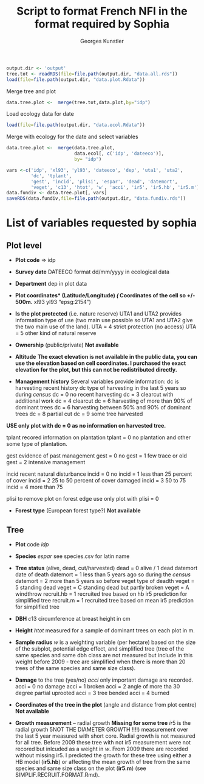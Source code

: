 % Script to format French NFI in the format required by Sophia
% Georges Kunstler


```r
output.dir <- 'output'
tree.tot <- readRDS(file=file.path(output.dir, "data.all.rds"))
load(file=file.path(output.dir, "data.plot.Rdata"))
```

Merge tree and plot
```r
data.tree.plot <-  merge(tree.tot,data.plot,by="idp")
```
Load ecology data for date
```r
load(file=file.path(output.dir, "data.ecol.Rdata"))
```
Merge with ecology for the date and select variables
```r
data.tree.plot <-  merge(data.tree.plot, 
                         data.ecol[, c('idp', 'dateeco')],
                         by= "idp")

vars <-c('idp', 'xl93', 'yl93', 'dateeco', 'dep', 'uta1', 'uta2',
         'dc', 'tplant',
         'gest', 'incid', 'plisi', 'espar', 'dead', 'datemort',
         'veget', 'c13', 'htot', 'w', 'acci', 'ir5', 'ir5.hb', 'ir5.m')
data.fundiv <- data.tree.plot[, vars]
saveRDS(data.fundiv,file=file.path(output.dir, "data.fundiv.rds"))

```

# List of variables requested by sophia

## Plot level
- **Plot code** => idp
- **Survey date**
DATEECO format dd/mm/yyyy in ecological data

- **Department**
dep in plot data
- **Plot coordinates* (Latitude/Longitude) *(*\color{red} Coordinates of the cell so +/- 500m.** xl93 yl93 "epsg:2154")
- **Is the plot protected** (i.e. nature reserve)
UTA1 and UTA2 provides information type of use (two main use possible so UTA1 and UTA2 give the two main use of the land).
UTA = 4 strict protection (no access)
UTA = 5 other kind of natural reserve
- **Ownership** (public/private) **\color{red} Not available**
- **Altitude** **\color{red} The exact elevation is not available in the public data, you can use the elevation based on cell coordinates. I purchased the exact elevation for the plot, but this can not be redistributed directly.**
- **Management history**
Several variables provide information:
  dc is harvesting recent history
  dc type of harvesting in the last 5 years so during *census*
  dc = 0 no recent harvesting
  dc = 3 clearcut with additional work
  dc = 4 clearcut
  dc = 6 harvesting of more than $90\%$ of dominant trees
  dc = 6 harvesting between $50\%$ and $90\%$ of dominant trees
  dc = 8 partial cut
  dc = 9 some tree harvested

**USE only plot with dc = 0 as no information on harvested tree.**

  tplant recored information on plantation
  tplant = 0 no plantation and other some type of plantation.

  gest evidence of past management
  gest = 0 no
  gest = 1 few trace or old
  gest = 2 intensive management

  incid recent natural disturbance
  incid = 0 no
  incid = 1 less than 25 percent of cover
  incid = 2 25 to 50 percent of cover damaged
  incid = 3 50 to 75
  incid = 4 more than 75
  
  plisi to remove plot on forest edge use only plot with plisi = 0
  
- **Forest type** (European forest type?) **\color{red} Not available**


## Tree
- **Plot** code *idp*
- **Species** *espar*
see species.csv for latin name
- **Tree status** (alive, dead, cut/harvested)
dead = 0 alive / 1 dead
datemort date of death
datemort = 1 less than 5 years ago so during the *census*
datemort = 2 more than 5 years so before
veget type of deadth
veget = 5 standing dead
veget = C standing dead but partly broken
veget = A windthrow
recruit.hb = 1 recruited tree based on hb ir5 prediction for simplified tree 
recruit.m = 1 recruited tree based on mean ir5 prediction for simplified tree 

- **DBH**
$c13$ circumference at breast height in cm
- **Height**
$htot$ measured for a sample of dominant trees on each plot in m.
- **Sample radius**
$w$ is a weighting variable (per hectare) based on the size of the subplot, potential edge effect, and simplified tree (tree of the same species and same dbh class are not measured but include in this weight before 2009 - tree are simplified when there is more than 20 trees of the same species and same size class).
- **Damage** to the tree (yes/no)
  $acci$ only important damage are recorded.
  acci = 0 no damage
  acci = 1 broken
  acci = 2 angle of more tha 30 degree partial uprooted
  acci = 3 tree bended
  acci = 4 burned
  
- **Coordinates of the tree in the plot** (angle and distance from plot centre) **\color{red} Not available**
- **Growth measurement** – radial growth **\color{red} Missing for some tree**
$ir5$ is the radial growth 5NOT THE DIAMETER GROWTH !!!!) measurement over the last 5 year measured with short core.
Radial growth is not measured for all tree. Before 2009 these tree with not ir5 measurement were not recored but inlcuded as a weight in $w$. From 2009 there are recorded without missing ir5. I predicted the growth for these tree using either a HB model (**ir5.hb**) or affecting the mean growth of tree from the same species and same size class on the plot (**ir5.m**) (see SIMPLIF.RECRUIT.FORMAT.Rmd).



